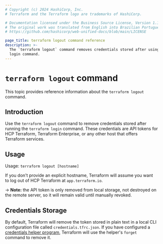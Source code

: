 ```yaml
---
# Copyright (c) 2024 HashiCorp, Inc.
# Terraform and the Terraform logo are trademarks of HashiCorp.

# Documentation licensed under the Business Source License, Version 1.1.
# The original work was translated from English into Brazilian Portuguese.
# https://github.com/hashicorp/web-unified-docs/blob/main/LICENSE

page_title: terraform logout command reference
description: >-
  The `terraform logout` command removes credentials stored after using the terraform
  login command.
---
```


# `terraform logout` command

This topic provides reference information about the `terraform logout` command.

## Introduction

Use the `terraform logout` command to remove credentials stored after running the
`terraform login` command. These credentials are API tokens for HCP Terraform,
Terraform Enterprise, or any other host that offers Terraform services.

## Usage

Usage: `terraform logout [hostname]`

If you don't provide an explicit hostname, Terraform will assume you want to
log out of HCP Terraform at `app.terraform.io`.

-> **Note:** the API token is only removed from local storage, not destroyed on
the remote server, so it will remain valid until manually revoked.

## Credentials Storage

By default, Terraform will remove the token stored in plain text in a local CLI
configuration file called `credentials.tfrc.json`. If you have configured a
[credentials helper program](/terraform/cli/config/config-file#credentials-helpers), Terraform
will use the helper's `forget` command to remove it.
